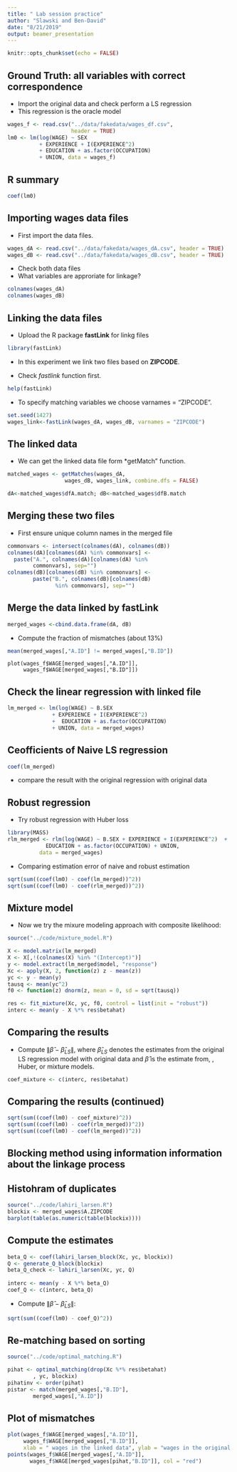 ---
title: " Lab session practice"
author: "Slawski and Ben-David"
date: "8/21/2019"
output: beamer_presentation
---



```{r setup, include=FALSE}
knitr::opts_chunk$set(echo = FALSE)
```


## Ground Truth: all variables with correct correspondence 

- Import the original data and check perform a LS regression
- This regression is the oracle model

```{r, echo=TRUE}
wages_f <- read.csv("../data/fakedata/wages_df.csv",
                    header = TRUE)
lm0 <- lm(log(WAGE) ~ SEX
          + EXPERIENCE + I(EXPERIENCE^2)
          + EDUCATION + as.factor(OCCUPATION)
          + UNION, data = wages_f)

```

## R summary

```{r, echo=TRUE}
coef(lm0)

```

## Importing wages data files

- First import the data files.

```{r , echo = TRUE}

wages_dA <- read.csv("../data/fakedata/wages_dA.csv", header = TRUE)
wages_dB <- read.csv("../data/fakedata/wages_dB.csv", header = TRUE)

```


- Check both data files
- What variables are approriate for linkage?


```{r , echo= FALSE}
colnames(wages_dA)
colnames(wages_dB)
```
## Linking the  data files

- Upload the R package **fastLink** for linkg files



```{r , echo= FALSE}
library(fastLink)

```

- In this experiment we link two files based on **ZIPCODE**.

- Check *fastlink* function first.

```{r cars, echo = TRUE}
help(fastLink)
```

- To specify matching variables we choose varnames = "ZIPCODE".

```{r, echo=TRUE}
set.seed(1427)
wages_link<-fastLink(wages_dA, wages_dB, varnames = "ZIPCODE")
```



## The linked data

- We can get the linked data file form *getMatch" function.

```{r, echo=TRUE}
matched_wages <- getMatches(wages_dA, 
                  wages_dB, wages_link, combine.dfs = FALSE)

dA<-matched_wages$dfA.match; dB<-matched_wages$dfB.match
```
## Merging  these two files


- First ensure unique column names in the merged file

```{r, echo = TRUE}
commonvars <- intersect(colnames(dA), colnames(dB))
colnames(dA)[colnames(dA) %in% commonvars] <- 
  paste("A.", colnames(dA)[colnames(dA) %in%
        commonvars], sep="")
colnames(dB)[colnames(dB) %in% commonvars] <-
        paste("B.", colnames(dB)[colnames(dB)
               %in% commonvars], sep="")

```



## Merge the data linked by fastLink

```{r, echo= TRUE}

merged_wages <-cbind.data.frame(dA, dB)

```
- Compute the fraction of mismatches (about $13\%$)


```{r, echo= TRUE}
mean(merged_wages[,"A.ID"] != merged_wages[,"B.ID"])
```

```{echo= TRUE, fig.height= 5, fig.width= 4}
plot(wages_f$WAGE[merged_wages[,"A.ID"]],
     wages_f$WAGE[merged_wages[,"B.ID"]])
```
## Check the linear regression with linked file

```{r, echo= TRUE}
lm_merged <- lm(log(WAGE) ~ B.SEX 
              + EXPERIENCE + I(EXPERIENCE^2) 
              +  EDUCATION + as.factor(OCCUPATION)
              + UNION, data = merged_wages)
```

## Ceofficients of Naive LS regression

```{r,echo= TRUE}
coef(lm_merged)
```
- compare the result with the original regression with original data

## Robust regression

- Try robust regression with Huber loss

```{r, echo= TRUE}
library(MASS)
rlm_merged <- rlm(log(WAGE) ~ B.SEX + EXPERIENCE + I(EXPERIENCE^2)  + 
            EDUCATION + as.factor(OCCUPATION) + UNION,
          data = merged_wages)
```
- Comparing estimation error of naive and robust estimation 

```{r, echo= TRUE}
sqrt(sum((coef(lm0) - coef(lm_merged))^2))
sqrt(sum((coef(lm0) - coef(rlm_merged))^2))
```

## Mixture model

- Now we try the mixure modeling approach with composite likelihood:

```{r, echo= TRUE}
source("../code/mixture_model.R")

X <- model.matrix(lm_merged)
X <- X[,!(colnames(X) %in% "(Intercept)")]
y <- model.extract(lm_merged$model, "response")
Xc <- apply(X, 2, function(z) z - mean(z))
yc <- y - mean(y)
tausq <- mean(yc^2)
f0 <- function(z) dnorm(z, mean = 0, sd = sqrt(tausq))

res <- fit_mixture(Xc, yc, f0, control = list(init = "robust"))
interc <- mean(y - X %*% res$betahat)
```


## Comparing the results

- Compute  $\| \widehat{\beta} - \widehat{\beta}_{LS}\|$, where $\widehat{\beta}_{LS}$ denotes the estimates from the original LS regression model with original data and $\widehat{\beta}$ is the estimate from, \text{N\"ive}, Huber, or mixture models.

```{r, echo= TRUE}
coef_mixture <- c(interc, res$betahat)
```

## Comparing the results (continued)

```{r, echo= TRUE}

sqrt(sum((coef(lm0) - coef_mixture)^2))
sqrt(sum((coef(lm0) - coef(rlm_merged))^2))
sqrt(sum((coef(lm0) - coef(lm_merged))^2))
```


## Blocking method using information information about the linkage process



## Histohram of duplicates

```{r, echo = FALSE, class = "blue-outline", fig.dim= c(4,3)}
source("../code/lahiri_larsen.R")
blockix <- merged_wages$A.ZIPCODE 
barplot(table(as.numeric(table(blockix))))
```

## Compute the estimates

```{r, echo= TRUE}
beta_Q <- coef(lahiri_larsen_block(Xc, yc, blockix))
Q <- generate_Q_block(blockix) 
beta_Q_check <- lahiri_larsen(Xc, yc, Q)
    
interc <- mean(y - X %*% beta_Q)
coef_Q <- c(interc, beta_Q)
```

- Compute $\| \widehat{\beta} - \widehat{\beta}_{LS}\|$:

```{r, echo=TRUE}
sqrt(sum((coef(lm0) - coef_Q)^2))
```

## Re-matching based on sorting

```{r, echo=TRUE}
source("../code/optimal_matching.R")

pihat <- optimal_matching(drop(Xc %*% res$betahat)
        , yc, blockix)
pihatinv <- order(pihat)
pistar <- match(merged_wages[,"B.ID"],
        merged_wages[,"A.ID"])
```

## Plot of mismatches

```{r, class = "blue-outline", fig.dim= c(3.6,3.6)}
plot(wages_f$WAGE[merged_wages[,"A.ID"]], 
     wages_f$WAGE[merged_wages[,"B.ID"]],
     xlab = " wages in the linked data", ylab = "wages in the original data")
points(wages_f$WAGE[merged_wages[,"A.ID"]],
       wages_f$WAGE[merged_wages[pihat,"B.ID"]], col = "red")
```
